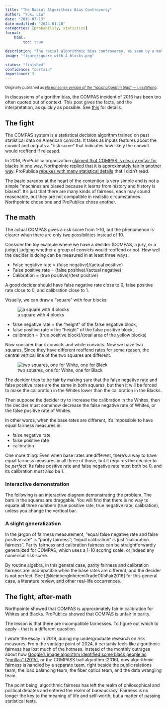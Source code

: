 ```yaml
---
title: "The Racial Algorithmic Bias Controversy"
author: "Yuxi Liu"
date: "2019-07-13"
date-modified: "2024-01-10"
categories: [probability, statistics]
format:
    html:
        toc: true

description: "The racial algorithmic bias controversy, as seen by a mathematician."
image: "figure/square_with_4_blocks.png"

status: "finished"
confidence: "certain"
importance: 3
---
```


<small>Originally published as [*No nonsense version of the "racial algorithm bias"* — LessWrong](https://www.lesswrong.com/posts/ouQNu3hhfKLBRuwR7/no-nonsense-version-of-the-racial-algorithm-bias).</small>

In discussions of algorithm bias, the COMPAS incident of 2016 has been too often quoted out of context. This post gives the facts, and the interpretation, as quickly as possible. See [this](https://web.archive.org/web/20161017154019/https://www.washingtonpost.com/news/monkey-cage/wp/2016/10/17/can-an-algorithm-be-racist-our-analysis-is-more-cautious-than-propublicas/) for details.

## The fight

The COMPAS system is a statistical decision algorithm trained on past statistical data on American convicts. It takes as inputs features about the convict and outputs a "risk score" that indicates how likely the convict would reoffend if released.

In 2016, ProPublica organization [claimed that COMPAS is clearly unfair for blacks in one way](https://www.propublica.org/article/machine-bias-risk-assessments-in-criminal-sentencing). Northpointe [replied that it is approximately fair in another way](https://www.equivant.com/response-to-propublica-demonstrating-accuracy-equity-and-predictive-parity/). ProPublica [rebukes with many statistical details](https://www.propublica.org/article/technical-response-to-northpointe) that I didn't read.

The basic paradox at the heart of the contention is very simple and is not a simple "machines are biased because it learns from history and history is biased". It's just that there are many kinds of fairness, each may sound reasonable, but they are not compatible in realistic circumstances. Northpointe chose one and ProPublica chose another. 

## The math

The actual COMPAS gives a risk score from 1-10, but the phenomenon is clearer when there are only two possibilities instead of 10.

Consider the toy example where we have a decider (COMPAS, a jury, or a judge) judging whether a group of convicts would reoffend or not. How well the decider is doing can be measured in at least three ways:

* False negative rate =  (false negative)/(actual positive)
* False positive rate = (false positive)/(actual negative)
* Calibration = (true positive)/(test positive)

A good decider should have false negative rate close to 0, false positive rate close to 0, and calibration close to 1.

Visually, we can draw a "square" with four blocks:

![a square with 4 blocks](figure/square_with_4_blocks.png)

* false negative rate = the "height" of the false negative block, 
* false positive rate = the "height" of the false positive block, 
* calibration = (true positive block)/(total area of the yellow blocks) 

Now consider black convicts and white convicts. Now we have two squares. Since they have different reoffend rates for some reason, the central vertical line of the two squares are different. 

![two squares, one for White, one for Black](figure/two_squares_black_white.png)

The decider tries to be fair by making sure that the false negative rate and false positive rates are the same in both squares, but then it will be forced to make the calibration in the Whites lower than the calibration in the Blacks.

Then suppose the decider try to increase the calibration in the Whites, then the decider must somehow decrease the false negative rate of Whites, or the false positive rate of Whites. 

In other words, when the base rates are different, it's impossible to have equal fairness measures in:

* false negative rate
* false positive rate
* calibration

One more thing: Even when base rates are different, there's a way to have equal fairness measures in all three of those, but it requires the decider to be *perfect*: Its false positive rate and false negative rate must both be 0, and its calibration must also be 1.

### Interactive demonstration

The following is an interactive diagram demonstrating the problem. The bars in the squares are draggable. You will find that there is no way to equate all three numbers (true positive rate, true negative rate, calibration), unless you change the vertical bar.

```{=html}
<div style="background-color: #FFFFFF;" id="svg-container-white"></div>

<div style="background-color: #FFFFFF;" id="svg-container-black"></div>
```

### A slight generalization

In the jargon of fairness measurement, "equal false negative rate and false positive rate" is "parity fairness"; "equal calibration" is just "calibration fairness". Parity fairness and calibration fairness can be straightforwardly generalized for COMPAS, which uses a 1-10 scoring scale, or indeed any numerical risk score.

By routine algebra, in this general case, parity fairness and calibration fairness are incompatible when the base rates are different, and the decider is not perfect. See [@kleinbergInherentTradeOffsFair2016] for this general case, a literature review, and other real-life occurrences.

## The fight, after-math

Northpointe showed that COMPAS is approximately fair in calibration for Whites and Blacks. ProPublica showed that COMPAS is unfair in parity.

The lesson is that there are incompatible fairnesses. To figure out which to apply -- that is a different question.

I wrote the essay in 2019, during my undergraduate research on risk measures. From the vantage point of 2024, it certainly feels like algorithmic fairness has lost much of the hotness. Instead of the monthly outrages about how [Google's image algorithm identified some black people as "gorillas" (2015)](https://web.archive.org/web/20230522090617/https://www.nytimes.com/2023/05/22/technology/ai-photo-labels-google-apple.html), or the COMPASS bail algorithm (2016), now algorithmic fairness is handled by a separate team, right beside the public relations team, the load balancing team, the fiber optics team, and the data wrangling team.

The point being, algorithmic fairness has left the realm of philosophical and political debates and entered the realm of bureaucracy. Fairness is no longer the key to the meaning of life and self-worth, but a matter of passing statistical tests.

```{=html}
<script src="static/d3.min.js"></script>
<script>
    function squareSVG(p_innocent_input, p_true_innocent_input, p_false_innocent_input, id) {
        // SVG setup
        let p_innocent = p_innocent_input;
        let p_true_innocent = p_true_innocent_input;
        let p_false_innocent = p_false_innocent_input;

        const width = 300; // Width of the SVG
        const height = 300; // Height of the SVG  

        const svg = d3.select(id).append('svg')
            .attr('width', width * 2)
            .attr('height', height + 40)
            .attr("viewBox", `-150 -40 600 380`)
            .style("border", "0px solid black");

        let textElement = svg.append("text")
            .attr("x", 150) // Center the text
            .attr("y", height + 20) // Position below the square
            .attr("text-anchor", "middle") // Center the text horizontally
            .text(``);

        svg.append("text").attr("x", -10).attr("y", 40).attr("text-anchor", "end").text(`judged positive`);
        svg.append("text").attr("x", -10).attr("y", 280).attr("text-anchor", "end").text(`judged negative`);
        svg.append("text").attr("x", 20).attr("y", -10).attr("text-anchor", "start").text(`actually positive`);
        svg.append("text").attr("x", 300).attr("y", -10).attr("text-anchor", "end").text(`actually negative`);

        const colorTopLeft = "#ABD2FA";
        const colorTopRight = "#3D518C";
        const colorBottomLeft = "#7692FF";
        const colorBottomRight = "#091540";

        // Append the colored rectangles before the lines so they are drawn underneath
        let regionTopLeft = svg.append("rect")
            .attr("fill", colorTopLeft);

        let regionTopRight = svg.append("rect")
            .attr("fill", colorTopRight);

        let regionBottomLeft = svg.append("rect")
            .attr("fill", colorBottomLeft);

        let regionBottomRight = svg.append("rect")
            .attr("fill", colorBottomRight);
        // Draw the square
        svg.append("rect")
            .attr("width", width)
            .attr("height", height)
            .attr("fill", "none")
            .attr("stroke", "none");

        let linecolor = "#A31621"
        let trueInnocentLine = svg.append("line")
            .attr("stroke", linecolor)
            .attr("stroke-width", 10)
            .attr("x1", 0)
            .attr("x2", p_innocent * width) // x2 should depend on p_innocent
            .attr("y1", p_true_innocent * height)
            .attr("y2", p_true_innocent * height);

        let falseInnocentLine = svg.append("line")
            .attr("stroke", linecolor)
            .attr("stroke-width", 10)
            .attr("x1", p_innocent * width) // x1 should depend on p_innocent
            .attr("x2", width)
            .attr("y1", p_false_innocent * height)
            .attr("y2", p_false_innocent * height);

        let verticalLine = svg.append("line")
            .attr("stroke", linecolor)
            .attr("stroke-width", 10)
            .attr("x1", p_innocent * width)
            .attr("x2", p_innocent * width)
            .attr("y1", 0)
            .attr("y2", height);

        // Define drag behavior
        let drag = d3.drag().on("drag", function (event, d) {
            // Determine which line is being dragged
            if (d === p_innocent) {
                p_innocent = Math.min(Math.max(event.x / width, 0), 1);
            } else if (d === p_true_innocent) {
                p_true_innocent = Math.min(Math.max(event.y / height, 0), 1);
            } else if (d === p_false_innocent) {
                p_false_innocent = Math.min(Math.max(event.y / height, 0), 1);
            }
            update(); // Update lines based on the new values
        });

        // Drag behavior for the vertical line
        function dragVerticalLine(event) {
            p_innocent = Math.min(Math.max(event.x / width, 0), 1);
            update();
        }

        // Drag behavior for the true innocent line
        function dragTrueInnocentLine(event) {
            p_true_innocent = Math.min(Math.max(event.y / height, 0), 1);
            update();
        }

        // Drag behavior for the false innocent line
        function dragFalseInnocentLine(event) {
            p_false_innocent = Math.min(Math.max(event.y / height, 0), 1);
            update();
        }

        // Apply the drag behavior
        verticalLine.call(d3.drag().on('drag', dragVerticalLine));
        trueInnocentLine.call(d3.drag().on('drag', dragTrueInnocentLine));
        falseInnocentLine.call(d3.drag().on('drag', dragFalseInnocentLine));

        // Function to update line positions
        function update() {
            verticalLine.attr("x1", p_innocent * width)
                .attr("x2", p_innocent * width);

            trueInnocentLine.attr("x2", p_innocent * width)
                .attr("y1", p_true_innocent * height)
                .attr("y2", p_true_innocent * height);

            falseInnocentLine.attr("x1", p_innocent * width)
                .attr("y1", p_false_innocent * height)
                .attr("y2", p_false_innocent * height);
            regionTopLeft.attr("x", 0)
                .attr("y", 0)
                .attr("width", p_innocent * width)
                .attr("height", p_true_innocent * height);

            regionTopRight.attr("x", p_innocent * width)
                .attr("y", 0)
                .attr("width", width - p_innocent * width)
                .attr("height", p_false_innocent * height);

            regionBottomLeft.attr("x", 0)
                .attr("y", p_true_innocent * height)
                .attr("width", p_innocent * width)
                .attr("height", height - p_true_innocent * height);

            regionBottomRight.attr("x", p_innocent * width)
                .attr("y", p_false_innocent * height)
                .attr("width", width - p_innocent * width)
                .attr("height", height - p_false_innocent * height);
            textElement.text(`true positive rate = ${p_true_innocent.toFixed(2)}, 
                            true negative rate = ${(1 - p_false_innocent).toFixed(2)}, 
                            calibration = ${((p_true_innocent * p_innocent) / (p_true_innocent * p_innocent + p_false_innocent * (1 - p_innocent))).toFixed(2)}`);
        }

        update(); // Initial update of lines

        return svg.node();
    }
    squareSVG(0.6, 0.8, 0.2, "#svg-container-white");
    squareSVG(0.4, 0.8, 0.2, "#svg-container-black");
</script>
```